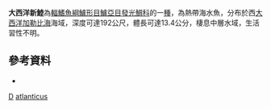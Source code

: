 {{Speciesbox
| taxon = Neoscombrops atlanticus
| binomial_authority = [[Mochizuki|Mochizuki]] & [[Sano|Sano]], 1984
| status = NE
| status_system = IUCN3.1
}}

'''大西洋新鯥'''為[[輻鰭魚綱|輻鰭魚綱]][[鱸形目|鱸形目]][[鱸亞目|鱸亞目]][[發光鯛科|發光鯛科]]的一[[種|種]]，為熱帶海水魚，分布於西[[大西洋|大西洋]][[加勒比海|加勒比海]]海域，深度可達192公尺，體長可達13.4公分，棲息中層水域，生活習性不明。

==參考資料==
*{{FishBase_species|genus=Neoscombrops|species=atlanticus|year=2016|month=8}}

{{鱸形目小作品}}
{{Taxonbar}}
[[Category:_1984年描述的鱼类|D]]
[[Category:新鯥屬|atlanticus]]
